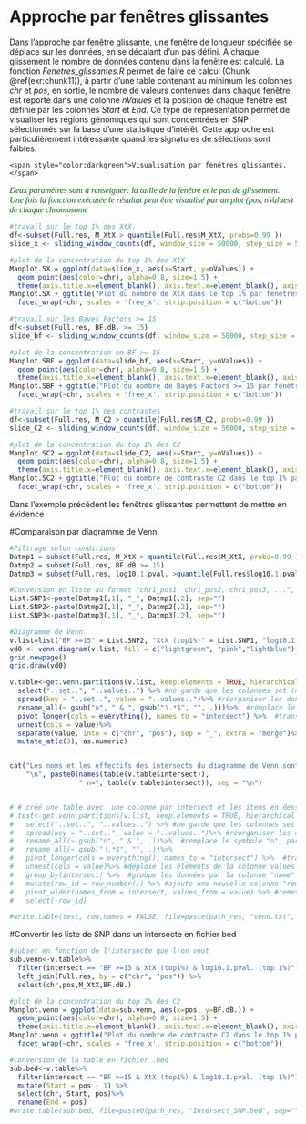 # Approche par fenêtres glissantes {-}

Dans l'approche par fenêtre glissante, une fenêtre de longueur spécifiée se déplace sur les données, en se décalant d'un pas défini. A chaque glissement le nombre de données contenu dans la fenêtre est calculé. La fonction _Fenetres_glissantes.R_ permet de faire ce calcul (Chunk \@ref(exr:chunk11)), à partir d'une table contenant au minimum les colonnes _chr_ et _pos_, en sortie, le nombre de valeurs contenues dans chaque fenêtre est reporté dans une colonne _nValues_ et la position de chaque fenêtre est définie par les colonnes _Start_ et _End_. Ce type de représentation permet de visualiser les régions génomiques qui sont concentrées en SNP sélectionnés sur la base d'une statistique d'intérêt. Cette approche est particulièrement intéressante quand les signatures de sélections sont faibles.

```exercise
<span style="color:darkgreen">Visualisation par fenêtres glissantes.</span>
```
<p style="font-family: calibri; font-size:11pt; font-style:italic; color:darkgreen">
Deux paramètres sont à renseigner: la taille de la fenêtre et le pas de glissement.<br>
Une fois la fonction exécutée le résultat peut être visualisé par un plot (pos, nValues) de chaque chromosome<br>
</p>
```r
#travail sur le top 1% des XtX.
df<-subset(Full.res, M_XtX > quantile(Full.res$M_XtX, probs=0.99 ))
slide_x <- sliding_window_counts(df, window_size = 50000, step_size = 5000)

#plot de la concentration du top 1% des XtX
Manplot.SX = ggplot(data=slide_x, aes(x=Start, y=nValues)) +
  geom_point(aes(color=chr), alpha=0.8, size=1.5) +
  theme(axis.title.x=element_blank(), axis.text.x=element_blank(), axis.ticks.x=element_blank())
Manplot.SX + ggtitle("Plot du nombre de XtX dans le top 1% par fenêtres de 50Kb")+
  facet_wrap(~chr, scales = 'free_x', strip.position = c("bottom"))

#travail sur les Bayes Factors >= 15
df<-subset(Full.res, BF.dB. >= 15)
slide_bf <- sliding_window_counts(df, window_size = 50000, step_size = 5000)

#plot de la concentration en BF >= 15
Manplot.SBF = ggplot(data=slide_bf, aes(x=Start, y=nValues)) +
  geom_point(aes(color=chr), alpha=0.8, size=1.5) +
  theme(axis.title.x=element_blank(), axis.text.x=element_blank(), axis.ticks.x=element_blank())
Manplot.SBF + ggtitle("Plot du nombre de Bayes Factors >= 15 par fenêtres de 50Kb")+
  facet_wrap(~chr, scales = 'free_x', strip.position = c("bottom"))

#travail sur le top 1% des contrastes
df<-subset(Full.res, M_C2 > quantile(Full.res$M_C2, probs=0.99 ))
slide_C2 <- sliding_window_counts(df, window_size = 50000, step_size = 5000)

#plot de la concentration du top 1% des C2
Manplot.SC2 = ggplot(data=slide_C2, aes(x=Start, y=nValues)) +
  geom_point(aes(color=chr), alpha=0.8, size=1.5) +
  theme(axis.title.x=element_blank(), axis.text.x=element_blank(), axis.ticks.x=element_blank())
Manplot.SC2 + ggtitle("Plot du nombre de contraste C2 dans le top 1% par fenêtres de 50Kb")+
  facet_wrap(~chr, scales = 'free_x', strip.position = c("bottom"))
```


Dans l'exemple précédent les fenêtres glissantes permettent de mettre en évidence 

#Comparaison par diagramme de Venn:
```r
#Filtrage selon conditions
Datmp1 = subset(Full.res, M_XtX > quantile(Full.res$M_XtX, probs=0.99 ))
Datmp2 = subset(Full.res, BF.dB.>= 15)
Datmp3 = subset(Full.res, log10.1.pval. >quantile(Full.res$log10.1.pval., probs=0.99))

#Conversion en liste au format "chr1_pos1, chr1_pos2, chr1_pos3, ...", 
List.SNP1<-paste(Datmp1[,1], "_", Datmp1[,2], sep="")
List.SNP2<-paste(Datmp2[,1], "_", Datmp2[,2], sep="")
List.SNP3<-paste(Datmp3[,1], "_", Datmp3[,2], sep="")
```


```r
#Diagramme de Venn
v.list=list("BF >=15" = List.SNP2, "XtX (top1%)" = List.SNP1, "log10.1.pval. (top 1%)" = List.SNP3)
vd0 <- venn.diagram(v.list, fill = c("lightgreen", "pink","lightblue"), cat.col = c("darkgreen", "red", "blue"), fontface = "bold", filename = NULL)
grid.newpage()
grid.draw(vd0)

v.table<-get.venn.partitions(v.list, keep.elements = TRUE, hierarchical = TRUE)%>% #extrait les tables des intersects
  select("..set..", "..values..") %>% #ne garde que les colonnes set (nom de l'intersect) et values (liste des éléments de l'intersect)
  spread(key = "..set..", value = "..values..")%>% #réorganiser les données en 2 colonnes distinctes 
  rename_all(~ gsub("∩", " & ", gsub("∖.*$", "", .)))%>%  #remplace le symbole "∩", par " & " et supprime tout ce qui est après "∖"
  pivot_longer(cols = everything(), names_to = "intersect") %>%  #transpose/pivote les colonnes
  unnest(cols = value)%>%
  separate(value, into = c("chr", "pos"), sep = "_", extra = "merge")%>%
  mutate_at(c(3), as.numeric)


cat("Les noms et les effectifs des intersects du diagramme de Venn sont :",
    "\n", paste0(names(table(v.table$intersect)),
                 " n=", table(v.table$intersect)), sep = "\n")


# # créé une table avec  une colonne par intersect et les items en dessous
# test<-get.venn.partitions(v.list, keep.elements = TRUE, hierarchical = TRUE)%>% #extrait les tables des intersects
#   select("..set..", "..values..") %>% #ne garde que les colonnes set (nom de l'intersect) et values (liste des éléments de l'intersect)
#   spread(key = "..set..", value = "..values..")%>% #réorganiser les données en 2 colonnes distinctes
#   rename_all(~ gsub("∩", " & ", .))%>%  #remplace le symbole "∩", par " & " dans les noms d'intersects
#   rename_all(~ gsub("∖.*$", "", .))%>%
#   pivot_longer(cols = everything(), names_to = "intersect") %>%  #transpose/pivote les colonnes
#   unnest(cols = value)%>% #déploie les éléments de la colonne values
#   group_by(intersect) %>%  #groupe les données par la colonne "name"
#   mutate(row_id = row_number()) %>% #ajoute une nouvelle colonne "row_id" qui contient le numéro de ligne de chaque groupe.
#   pivot_wider(names_from = intersect, values_from = value) %>% #remet les données avec les valeurs de chaque groupe "name" dans des colonnes séparées
#   select(-row_id)

#write.table(test, row.names = FALSE, file=paste(path_res, "venn.txt", sep=""), quote = FALSE, sep = "\t")
```
#Convertir les liste de SNP dans un intersecte en fichier bed
```r
#subset en fonction de l'intersecte que l'on veut
sub.venn<-v.table%>%
  filter(intersect == "BF >=15 & XtX (top1%) & log10.1.pval. (top 1%)")%>%
  left_join(Full.res, by = c("chr", "pos")) %>%
  select(chr,pos,M_XtX,BF.dB.)

#plot de la concentration du top 1% des C2
Manplot.venn = ggplot(data=sub.venn, aes(x=pos, y=BF.dB.)) +
  geom_point(aes(color=chr), alpha=0.8, size=1.5) +
  theme(axis.title.x=element_blank(), axis.text.x=element_blank(), axis.ticks.x=element_blank())
Manplot.venn + ggtitle("Plot du nombre de contraste C2 dans le top 1% par fenêtres de 50Kb")+
  facet_wrap(~chr, scales = 'free_x', strip.position = c("bottom"))

#Conversion de la table en fichier .bed
sub.bed<-v.table%>%
  filter(intersect == "BF >=15 & XtX (top1%) & log10.1.pval. (top 1%)")%>%
  mutate(Start = pos - 1) %>%
  select(chr, Start, pos)%>%
  rename(End = pos)
#write.table(sub.bed, file=paste0(path_res, "Intersect_SNP.bed", sep=""), quote = FALSE, sep = "\t", row.names = FALSE)
```



